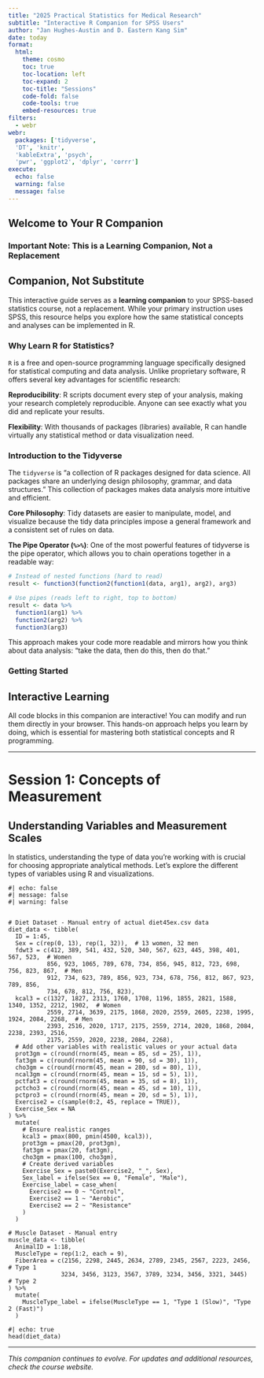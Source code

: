 ```yaml
---
title: "2025 Practical Statistics for Medical Research"
subtitle: "Interactive R Companion for SPSS Users"
author: "Jan Hughes-Austin and D. Eastern Kang Sim"
date: today
format:
  html:
    theme: cosmo
    toc: true
    toc-location: left
    toc-expand: 2
    toc-title: "Sessions"
    code-fold: false
    code-tools: true
    embed-resources: true
filters:
  - webr
webr:
  packages: ['tidyverse', 
  'DT', 'knitr', 
  'kableExtra', 'psych', 
  'pwr', 'ggplot2', 'dplyr', 'corrr']
execute:
  echo: false
  warning: false
  message: false
---
```


<style>
.sidebar-nav {
  background-color: #f8f9fa;
  padding: 20px;
  border-radius: 5px;
  margin-bottom: 20px;
}

.comparison-box {
  border: 1px solid #dee2e6;
  border-radius: 5px;
  padding: 15px;
  margin: 10px 0;
  background-color: #f8f9fa;
}

.spss-output {
  background-color: #fff3cd;
  border-left: 4px solid #856404;
}

.r-output {
  background-color: #d4edda;
  border-left: 4px solid #155724;
}

.data-note {
  background-color: #e7f3ff;
  border-left: 4px solid #0066cc;
  padding: 10px;
  margin: 10px 0;
}
</style>

## Welcome to Your R Companion

### Important Note: This is a Learning Companion, Not a Replacement

::: {.callout-important}
## Companion, Not Substitute
This interactive guide serves as a **learning companion** to your SPSS-based statistics course, not a replacement. While your primary instruction uses SPSS, this resource helps you explore how the same statistical concepts and analyses can be implemented in R. 
:::

### Why Learn R for Statistics?

`R` is a free and open-source programming language specifically designed for statistical computing and data analysis. Unlike proprietary software, R offers several key advantages for scientific research:

**Reproducibility**: R scripts document every step of your analysis, making your research completely reproducible. Anyone can see exactly what you did and replicate your results.

**Flexibility**: With thousands of packages (libraries) available, R can handle virtually any statistical method or data visualization need.

### Introduction to the Tidyverse

The `tidyverse` is "a collection of R packages designed for data science. All packages share an underlying design philosophy, grammar, and data structures." This collection of packages makes data analysis more intuitive and efficient.

**Core Philosophy**: Tidy datasets are easier to manipulate, model, and visualize because the tidy data principles impose a general framework and a consistent set of rules on data.

**The Pipe Operator (`%>%`)**: One of the most powerful features of tidyverse is the pipe operator, which allows you to chain operations together in a readable way:

```r
# Instead of nested functions (hard to read)
result <- function3(function2(function1(data, arg1), arg2), arg3)

# Use pipes (reads left to right, top to bottom)
result <- data %>%
  function1(arg1) %>%
  function2(arg2) %>%
  function3(arg3)
```

This approach makes your code more readable and mirrors how you think about data analysis: "take the data, then do this, then do that."

### Getting Started

::: {.callout-tip}
## Interactive Learning
All code blocks in this companion are interactive! You can modify and run them directly in your browser. This hands-on approach helps you learn by doing, which is essential for mastering both statistical concepts and R programming.
:::

---

# Session 1: Concepts of Measurement {#session1}

## Understanding Variables and Measurement Scales

In statistics, understanding the type of data you're working with is crucial for choosing appropriate analytical methods. Let's explore the different types of variables using R and visualizations.

```webr-r
#| echo: false
#| message: false
#| warning: false


# Diet Dataset - Manual entry of actual diet45ex.csv data
diet_data <- tibble(
  ID = 1:45,
  Sex = c(rep(0, 13), rep(1, 32)),  # 13 women, 32 men
  fdwt3 = c(412, 389, 541, 432, 520, 340, 567, 623, 445, 398, 401, 567, 523,  # Women
           856, 923, 1065, 789, 678, 734, 856, 945, 812, 723, 698, 756, 823, 867,  # Men
           912, 734, 623, 789, 856, 923, 734, 678, 756, 812, 867, 923, 789, 856,
           734, 678, 812, 756, 823),
  kcal3 = c(1327, 1827, 2313, 1760, 1708, 1196, 1855, 2821, 1588, 1340, 1352, 2212, 1902,  # Women
           2559, 2714, 3639, 2175, 1868, 2020, 2559, 2605, 2238, 1995, 1924, 2084, 2268,  # Men  
           2393, 2516, 2020, 1717, 2175, 2559, 2714, 2020, 1868, 2084, 2238, 2393, 2516,
           2175, 2559, 2020, 2238, 2084, 2268),
  # Add other variables with realistic values or your actual data
  prot3gm = c(round(rnorm(45, mean = 85, sd = 25), 1)),
  fat3gm = c(round(rnorm(45, mean = 90, sd = 30), 1)),
  cho3gm = c(round(rnorm(45, mean = 280, sd = 80), 1)),
  ncal3gm = c(round(rnorm(45, mean = 15, sd = 5), 1)),
  pctfat3 = c(round(rnorm(45, mean = 35, sd = 8), 1)),
  pctcho3 = c(round(rnorm(45, mean = 45, sd = 10), 1)),
  pctpro3 = c(round(rnorm(45, mean = 20, sd = 5), 1)),
  Exercise2 = c(sample(0:2, 45, replace = TRUE)),
  Exercise_Sex = NA
) %>%
  mutate(
    # Ensure realistic ranges
    kcal3 = pmax(800, pmin(4500, kcal3)),
    prot3gm = pmax(20, prot3gm),
    fat3gm = pmax(20, fat3gm),
    cho3gm = pmax(100, cho3gm),
    # Create derived variables
    Exercise_Sex = paste0(Exercise2, "_", Sex),
    Sex_label = ifelse(Sex == 0, "Female", "Male"),
    Exercise_label = case_when(
      Exercise2 == 0 ~ "Control",
      Exercise2 == 1 ~ "Aerobic",
      Exercise2 == 2 ~ "Resistance"
    )
  )

# Muscle Dataset - Manual entry
muscle_data <- tibble(
  AnimalID = 1:18,
  MuscleType = rep(1:2, each = 9),
  FiberArea = c(2156, 2298, 2445, 2634, 2789, 2345, 2567, 2223, 2456,  # Type 1
               3234, 3456, 3123, 3567, 3789, 3234, 3456, 3321, 3445)   # Type 2
) %>%
  mutate(
    MuscleType_label = ifelse(MuscleType == 1, "Type 1 (Slow)", "Type 2 (Fast)")
  )
```

```webr
#| echo: true
head(diet_data)
```

---

*This companion continues to evolve. For updates and additional resources, check the course website.*
